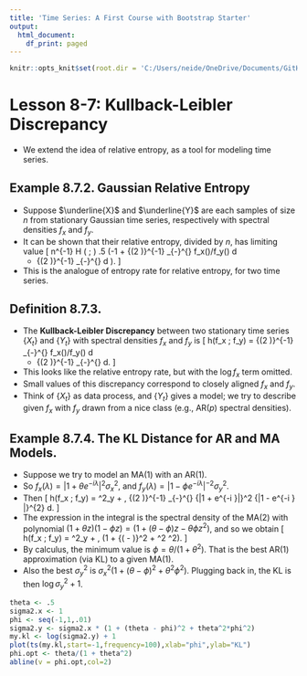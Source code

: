```yaml
---
title: 'Time Series: A First Course with Bootstrap Starter'
output:
  html_document:
    df_print: paged
---
```


```r
knitr::opts_knit$set(root.dir = 'C:/Users/neide/OneDrive/Documents/GitHub/BEwebinar/Data')
```

# Lesson 8-7: Kullback-Leibler Discrepancy

- We extend the idea of relative entropy, as a tool for modeling time series.

## Example 8.7.2. Gaussian Relative Entropy

- Suppose $\underline{X}$ and $\underline{Y}$ are each samples of size $n$ from
stationary Gaussian time series, respectively with spectral densities $f_x$ and $f_y$.
- It can be shown that their relative entropy, divided by $n$, has limiting value
\[
 n^{-1} H (\underline{X} ; \underline{Y}) \rightarrow
 .5 \left(-1 +  {(2 \pi)}^{-1} \int_{-\pi}^{\pi} f_x(\lambda)/f_y(\lambda) d\lambda
  -  {(2 \pi)}^{-1} \int_{-\pi}^{\pi} \log [f_x(\lambda)/f_y(\lambda) ] d\lambda
 \right).
\]
- This is the analogue of entropy rate for relative entropy, for two time series.

## Definition 8.7.3. 

- The **Kullback-Leibler Discrepancy** between two stationary time series $\{ X_t \}$
and $\{ Y_t \}$ with spectral densities $f_x$ and $f_y$ is
\[
 h(f_x ; f_y) =  {(2 \pi)}^{-1} \int_{-\pi}^{\pi} f_x(\lambda)/f_y(\lambda) d\lambda
  + {(2 \pi)}^{-1} \int_{-\pi}^{\pi} \log [f_y(\lambda) ] d\lambda.
\]
- This looks like the relative entropy rate, but with the $\log f_x$ term omitted.
- Small values of this discrepancy correspond to closely aligned $f_x$ and $f_y$.
- Think of $\{ X_t \}$ as data process, and $\{ Y_t \}$ gives a model; we try to 
describe given $f_x$ with $f_y$ drawn from a nice class (e.g., AR($p$) spectral densities).

## Example 8.7.4. The KL Distance for AR and MA Models.

- Suppose we try to model an MA(1) with an AR(1).
- So $f_x (\lambda) = {|1 + \theta e^{-i \lambda}|}^2 \sigma^2_x$, and
$f_y (\lambda) = {|1 - \phi e^{-i \lambda} |}^{-2} \sigma^2_y$.
- Then 
\[
h(f_x ; f_y) =  \log \sigma^2_y + \frac{\sigma^2_x}{ \sigma^2_y} \,
{(2 \pi)}^{-1} \int_{-\pi}^{\pi} {|1 + \theta e^{-i \lambda}|}^2 
 {|1 - \phi e^{-i \lambda} |}^{2}  d\lambda.
\]
- The expression in the integral is the spectral density of the MA(2) with
polynomial $(1 + \theta z)(1 - \phi z) = (1 + (\theta - \phi)z - \theta \phi z^2)$,
and so we obtain
\[
h(f_x ; f_y) =  \log \sigma^2_y + \frac{\sigma^2_x}{ \sigma^2_y} \,
(1 + {( \theta - \phi)}^2 + \theta^2 \phi^2).
\]
- By calculus, the minimum value is $\phi = \theta/(1 + \theta^2)$. That is the
best AR(1) approximation (via KL) to a given MA(1).
- Also the best $\sigma_y^2$ is $\sigma^2_x (1 + {( \theta - \phi)}^2 + \theta^2 \phi^2)$. 
Plugging back in, the KL is then $\log \sigma^2_y + 1$.

```r
theta <- .5
sigma2.x <- 1
phi <- seq(-1,1,.01)
sigma2.y <- sigma2.x * (1 + (theta - phi)^2 + theta^2*phi^2)
my.kl <- log(sigma2.y) + 1
plot(ts(my.kl,start=-1,frequency=100),xlab="phi",ylab="KL")
phi.opt <- theta/(1 + theta^2)
abline(v = phi.opt,col=2)
```
